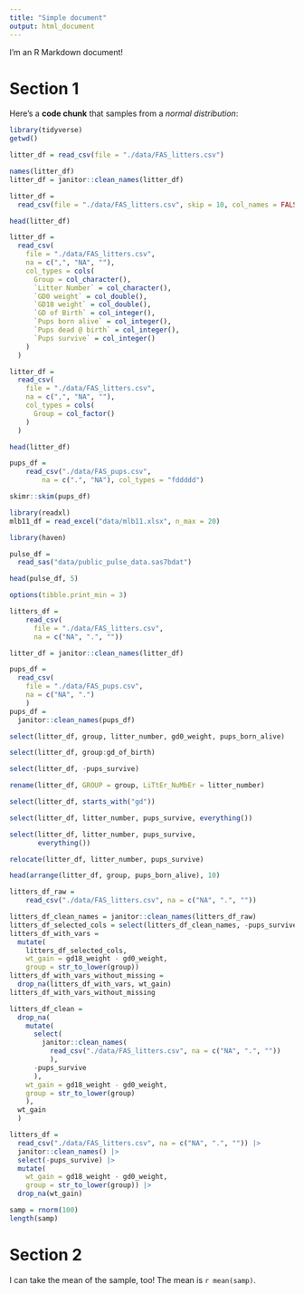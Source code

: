 ```yaml
---
title: "Simple document"
output: html_document
---
```


I'm an R Markdown document! 


# Section 1

Here's a **code chunk** that samples from 
a _normal distribution_:
```r
library(tidyverse)
getwd()
```

```r
litter_df = read_csv(file = "./data/FAS_litters.csv")
```

```r
names(litter_df)
litter_df = janitor::clean_names(litter_df)
```

```r
litter_df = 
  read_csv(file = "./data/FAS_litters.csv", skip = 10, col_names = FALSE)

head(litter_df)

litter_df = 
  read_csv(
    file = "./data/FAS_litters.csv",
    na = c(",", "NA", ""),
    col_types = cols(
      Group = col_character(),
      `Litter Number` = col_character(),
      `GD0 weight` = col_double(),
      `GD18 weight` = col_double(),
      `GD of Birth` = col_integer(),
      `Pups born alive` = col_integer(),
      `Pups dead @ birth` = col_integer(),
      `Pups survive` = col_integer()
    )
  )

litter_df = 
  read_csv(
    file = "./data/FAS_litters.csv",
    na = c(",", "NA", ""),
    col_types = cols(
      Group = col_factor()
    )
  )

head(litter_df)

pups_df = 
    read_csv("./data/FAS_pups.csv",
        na = c(".", "NA"), col_types = "fddddd")

skimr::skim(pups_df)
```

```r
library(readxl)
mlb11_df = read_excel("data/mlb11.xlsx", n_max = 20)
```

```r
library(haven)

pulse_df = 
  read_sas("data/public_pulse_data.sas7bdat")

head(pulse_df, 5)
```

```r
options(tibble.print_min = 3)
```

```r
litters_df = 
    read_csv(
      file = "./data/FAS_litters.csv", 
      na = c("NA", ".", ""))

litter_df = janitor::clean_names(litter_df)

pups_df = 
  read_csv(
    file = "./data/FAS_pups.csv",
    na = c("NA", ".")
    )
pups_df = 
  janitor::clean_names(pups_df)

select(litter_df, group, litter_number, gd0_weight, pups_born_alive)

select(litter_df, group:gd_of_birth)

select(litter_df, -pups_survive)

rename(litter_df, GROUP = group, LiTtEr_NuMbEr = litter_number)

select(litter_df, starts_with("gd"))

select(litter_df, litter_number, pups_survive, everything())

select(litter_df, litter_number, pups_survive,
       everything())

relocate(litter_df, litter_number, pups_survive)

head(arrange(litter_df, group, pups_born_alive), 10)
```

```r
litters_df_raw = 
    read_csv("./data/FAS_litters.csv", na = c("NA", ".", ""))

litters_df_clean_names = janitor::clean_names(litters_df_raw)
litters_df_selected_cols = select(litters_df_clean_names, -pups_survive)
litters_df_with_vars = 
  mutate(
    litters_df_selected_cols, 
    wt_gain = gd18_weight - gd0_weight,
    group = str_to_lower(group))
litters_df_with_vars_without_missing = 
  drop_na(litters_df_with_vars, wt_gain)
litters_df_with_vars_without_missing
```

```r
litters_df_clean = 
  drop_na(
    mutate(
      select(
        janitor::clean_names(
          read_csv("./data/FAS_litters.csv", na = c("NA", ".", ""))
          ), 
      -pups_survive
      ),
    wt_gain = gd18_weight - gd0_weight,
    group = str_to_lower(group)
    ),
  wt_gain
  )
```

```r
litters_df = 
  read_csv("./data/FAS_litters.csv", na = c("NA", ".", "")) |> 
  janitor::clean_names() |> 
  select(-pups_survive) |> 
  mutate(
    wt_gain = gd18_weight - gd0_weight,
    group = str_to_lower(group)) |> 
  drop_na(wt_gain)
```





```r
samp = rnorm(100)
length(samp)
```

# Section 2

I can take the mean of the sample, too!
The mean is `r mean(samp)`.